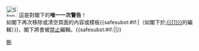 [[File:Stop hand nuvola.svg|left|30px|link=]] 這是對閣下的'''唯一一次警告'''！<br />如閣下再次移除或清空頁面的內容或模板{{<includeonly>safesubst:</includeonly>#if:{{{1|}}}|（如閣下於[[:{{{1}}}]]的編輯）}}，閣下將會被[[Wikipedia:封禁方針|禁止]]編輯。{{<includeonly>safesubst:</includeonly>#if:{{{2|}}}|{{{2}}}|}}<!-- Template:uw-delete4im --><noinclude>
{{Templatesnotice|series = uw-delete|s1 = uw-d4im|s2 = uw-b4im|max = 4im}}
[[Category:用戶警告模板|刪]]
</noinclude>